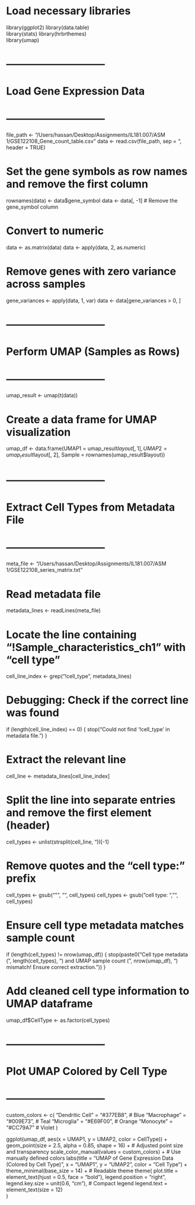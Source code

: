 # Load necessary libraries
library(ggplot2)
library(data.table)  
library(stats)
library(hrbrthemes)  
library(umap)       

# -----------------------------
# Load Gene Expression Data
# -----------------------------
file_path <- "/Users/hassan/Desktop/Assignments/IL181.007/ASM 1/GSE122108_Gene_count_table.csv"
data <- read.csv(file_path, sep = "\t", header = TRUE)

# Set the gene symbols as row names and remove the first column
rownames(data) <- data$gene_symbol
data <- data[, -1]  # Remove the gene_symbol column

# Convert to numeric
data <- as.matrix(data)
data <- apply(data, 2, as.numeric)

# Remove genes with zero variance across samples
gene_variances <- apply(data, 1, var)
data <- data[gene_variances > 0, ]

# -----------------------------
# Perform UMAP (Samples as Rows)
# -----------------------------
umap_result <- umap(t(data))

# Create a data frame for UMAP visualization
umap_df <- data.frame(UMAP1 = umap_result$layout[, 1],
                      UMAP2 = umap_result$layout[, 2],
                      Sample = rownames(umap_result$layout))

# -----------------------------
# Extract Cell Types from Metadata File
# -----------------------------
meta_file <- "/Users/hassan/Desktop/Assignments/IL181.007/ASM 1/GSE122108_series_matrix.txt"

# Read metadata file
metadata_lines <- readLines(meta_file)

# Locate the line containing "!Sample_characteristics_ch1" with "cell type"
cell_line_index <- grep("!cell_type", metadata_lines)

# Debugging: Check if the correct line was found
if (length(cell_line_index) == 0) {
    stop("Could not find '!cell_type' in metadata file.")
}

# Extract the relevant line
cell_line <- metadata_lines[cell_line_index]

# Split the line into separate entries and remove the first element (header)
cell_types <- unlist(strsplit(cell_line, "\t"))[-1]

# Remove quotes and the "cell type: " prefix
cell_types <- gsub("\"", "", cell_types)
cell_types <- gsub("cell type: ", "", cell_types)

# Ensure cell type metadata matches sample count
if (length(cell_types) != nrow(umap_df)) {
    stop(paste0("Cell type metadata (", length(cell_types), ") and UMAP sample count (", nrow(umap_df), ") mismatch! Ensure correct extraction."))
}

# Add cleaned cell type information to UMAP dataframe
umap_df$CellType <- as.factor(cell_types)

# -----------------------------
# Plot UMAP Colored by Cell Type
# -----------------------------
custom_colors <- c(
    "Dendritic Cell" = "#377EB8",  # Blue
    "Macrophage" = "#009E73",      # Teal
    "Microglia" = "#E69F00",       # Orange
    "Monocyte" = "#CC79A7"         # Violet
)

ggplot(umap_df, aes(x = UMAP1, y = UMAP2, color = CellType)) +
  geom_point(size = 2.5, alpha = 0.85, shape = 16) +  # Adjusted point size and transparency
  scale_color_manual(values = custom_colors) +  # Use manually defined colors
  labs(title = "UMAP of Gene Expression Data (Colored by Cell Type)",
       x = "UMAP1",
       y = "UMAP2",
       color = "Cell Type") +
  theme_minimal(base_size = 14) +  # Readable theme
  theme(
    plot.title = element_text(hjust = 0.5, face = "bold"),
    legend.position = "right",
    legend.key.size = unit(0.6, "cm"),  # Compact legend
    legend.text = element_text(size = 12)  
  )


